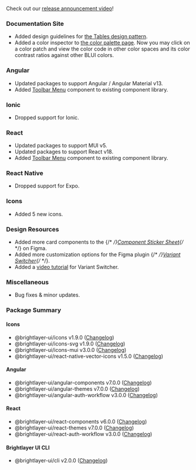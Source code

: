 
Check out our [release announcement video](https://youtu.be/Ud8ZNSEVxvc)!

### Documentation Site

-   Added design guidelines for [the Tables design pattern](/patterns/tables).
-   Added a color inspector to [the color palette page](/style/color). Now you may click on a color patch and view the color code in other color spaces and its color contrast ratios against other BLUI colors.

### Angular

-   Updated packages to support Angular / Angular Material v13.
-   Added [Toolbar Menu](https://brightlayer-ui-components.github.io/angular/components/toolbar-menu) component to existing component library.

### Ionic

-   Dropped support for Ionic.

### React

-   Updated packages to support MUI v5.
-   Updated packages to support React v18.
-   Added [Toolbar Menu](https://brightlayer-ui-components.github.io/react/components/toolbar-menu) component to existing component library.

### React Native

-   Dropped support for Expo.

### Icons

-   Added 5 new icons.

### Design Resources

-   Added more card components to the {/* <!-- markdown-link-check-disable --> */}[Component Sticker Sheet](https://www.figma.com/community/file/1024360297793425107){/* <!-- markdown-link-check-enable --> */} on Figma.
-   Added more customization options for the Figma plugin {/* <!-- markdown-link-check-disable --> */}[Variant Switcher](https://www.figma.com/community/plugin/971482182464094790){/* <!-- markdown-link-check-enable --> */}.
-   Added a [video tutorial](https://www.youtube.com/watch?v=JBiuas4_Occ) for Variant Switcher.

### Miscellaneous

-   Bug fixes & minor updates.

### Package Summary

#### Icons

-   @brightlayer-ui/icons v1.9.0 ([Changelog](https://github.com/etn-ccis/blui-icons/blob/master/packages/icon-font/CHANGELOG.md))
-   @brightlayer-ui/icons-svg v1.9.0 ([Changelog](https://github.com/etn-ccis/blui-icons/blob/master/packages/svg/CHANGELOG.md))
-   @brightlayer-ui/icons-mui v3.0.0 ([Changelog](https://github.com/etn-ccis/blui-icons/blob/master/packages/mui/CHANGELOG.md))
-   @brightlayer-ui/react-native-vector-icons v1.5.0 ([Changelog](https://github.com/etn-ccis/blui-icons/blob/master/packages/rn-vector/CHANGELOG.md))

#### Angular

-   @brightlayer-ui/angular-components v7.0.0 ([Changelog](https://github.com/etn-ccis/blui-angular-component-library/blob/master/CHANGELOG.md))
-   @brightlayer-ui/angular-themes v7.0.0 ([Changelog](https://github.com/etn-ccis/blui-angular-themes/blob/master/CHANGELOG.md))
-   @brightlayer-ui/angular-auth-workflow v3.0.0 ([Changelog](https://github.com/etn-ccis/blui-angular-workflows/blob/master/login-workflow/CHANGELOG.md))

#### React

-   @brightlayer-ui/react-components v6.0.0 ([Changelog](https://github.com/etn-ccis/blui-react-component-library/blob/master/CHANGELOG.md))
-   @brightlayer-ui/react-themes v7.0.0 ([Changelog](https://github.com/etn-ccis/blui-react-themes/blob/master/CHANGELOG.md))
-   @brightlayer-ui/react-auth-workflow v3.0.0 ([Changelog](https://github.com/etn-ccis/blui-react-workflows/blob/master/login-workflow/CHANGELOG.md))

#### Brightlayer UI CLI

-   @brightlayer-ui/cli v2.0.0 ([Changelog](https://github.com/etn-ccis/blui-cli/blob/master/CHANGELOG.md))

